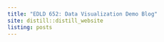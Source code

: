 ```yaml
---
title: "EDLD 652: Data Visualization Demo Blog"
site: distill::distill_website
listing: posts
---
```

